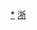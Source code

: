 <div style="position: relative" class="center">
{{Image label begin|image=Administrative Division Lishui.png|width={{{1|552}}}|link=}} 
{{Image label|x=1170|y=590|scale={{{1|552}}}/1840|text=[[莲都区|<span style="color: black;">'''莲都区'''</span>]]}}
{{Image label|x=1490|y=890|scale={{{1|552}}}/1840|text=[[青田县|<span style="color: black;">'''青田县'''</span>]]}}
{{Image label|x=1520|y=360|scale={{{1|552}}}/1840|text=[[缙云县|<span style="color: black;">'''缙云县'''</span>]]}}
{{Image label|x=380|y=520|scale={{{1|552}}}/1840|text=[[遂昌县|<span style="color: black;">'''遂昌县'''</span>]]}}
{{Image label|x=750|y=650|scale={{{1|552}}}/1840|text=[[松阳县|<span style="color: black;">'''松阳县'''</span>]]}}
{{Image label|x=860|y=980|scale={{{1|552}}}/1840|text=[[云和县|<span style="color: black;">'''云和县'''</span>]]}}
{{Image label|x=460|y=1600|scale={{{1|552}}}/1840|text=[[庆元县|<span style="color: black;">'''庆元县'''</span>]]}}
{{Image label|x=920|y=1230|scale={{{1|552}}}/1840|text=[[景宁畲族自治县|<span style="color: black;">'''景宁畲族<br>自治县'''</span>]]}}
{{Image label|x=380|y=1090|scale={{{1|552}}}/1840|text=[[龙泉市|<span style="color: black;">'''龙泉市'''</span>]]}}
</div>
<noinclude>
[[Category:丽水行政区划|*]]
[[Category:中华人民共和国地级行政区划图|浙]]
</noinclude>